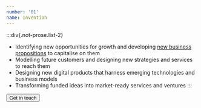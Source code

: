 ```yaml
---
number: '01'
name: Invention
---
```



:::div{.not-prose.list-2}

- Identifying new opportunities for growth and developing [new business propositions](/start-up) to capitalise on them
- Modelling future customers and designing new strategies and services to reach them
- Designing new digital products that harness emerging technologies and business models
- Transforming funded ideas into market-ready services and ventures
  :::

<Callout name="Need help moving forward?" theme="lime">
  <button
    type="button"
    class="open-dialog-contact inline-flex items-center text-3xl md:text-5xl"
  >
    Get in touch
    <Icon name="arrow/45/52" class="ml-1" />
  </button>
</Callout>
